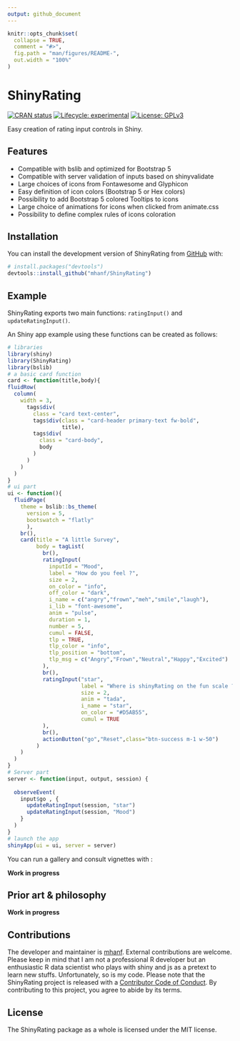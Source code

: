 ```yaml
---
output: github_document
---
```


<!-- README.md is generated from README.Rmd. Please edit that file -->

```r
knitr::opts_chunk$set(
  collapse = TRUE,
  comment = "#>",
  fig.path = "man/figures/README-",
  out.width = "100%"
)
```

# ShinyRating

<!-- badges: start -->
[![CRAN status](https://www.r-pkg.org/badges/version/interfacer)](https://CRAN.R-project.org/package=interfacer)
[![Lifecycle: experimental](https://img.shields.io/badge/lifecycle-experimental-orange.svg)](https://lifecycle.r-lib.org/articles/stages.html#experimental)
[![License: GPLv3](https://img.shields.io/badge/license-MIT-blue.svg)](https://cran.r-project.org/web/licenses/MIT)
<!-- badges: end -->

Easy creation of rating input controls in Shiny.

## Features

* Compatible with bslib and optimized for Bootstrap 5
* Compatible with server validation of inputs based on shinyvalidate
* Large choices of icons from Fontawesome and Glyphicon
* Easy definition of icon colors (Bootstrap 5 or Hex colors)
* Possibility to add Bootstrap 5 colored Tooltips to icons
* Large choice of animations for icons when clicked from animate.css
* Possibility to define complex rules of icons coloration

## Installation

You can install the development version of ShinyRating from [GitHub](https://github.com/) with:

``` r
# install.packages("devtools")
devtools::install_github("mhanf/ShinyRating")
```
## Example

ShinyRating exports two main functions: `ratingInput()` and `updateRatingInput()`. 

An Shiny app example using these functions can be created as follows:

``` r
# libraries
library(shiny)
library(ShinyRating)
library(bslib)
# a basic card function 
card <- function(title,body){
fluidRow(
  column(
    width = 3,
      tags$div(
        class = "card text-center",
        tags$div(class = "card-header primary-text fw-bold",
                 title),
        tags$div(
          class = "card-body",
          body
        )
      )
    )
  )
}
# ui part
ui <- function(){
  fluidPage(
    theme = bslib::bs_theme(
      version = 5,
      bootswatch = "flatly"
      ),
    br(),
    card(title = "A little Survey",
         body = tagList(
           br(),
           ratingInput(
             inputId = "Mood",
             label = "How do you feel ?",
             size = 2,
             on_color = "info",
             off_color = "dark",
             i_name = c("angry","frown","meh","smile","laugh"),
             i_lib = "font-awesome",
             anim = "pulse",
             duration = 1,
             number = 5,
             cumul = FALSE,
             tlp = TRUE,
             tlp_color = "info",
             tlp_position = "bottom",
             tlp_msg = c("Angry","Frown","Neutral","Happy","Excited")
           ),
           br(),
           ratingInput("star",
                       label = "Where is shinyRating on the fun scale ?",
                       size = 2,
                       anim = "tada",
                       i_name = "star",
                       on_color = "#D5AB55",
                       cumul = TRUE
           ),
           br(),
           actionButton("go","Reset",class="btn-success m-1 w-50")
         )
    )
  )
}
# Server part
server <- function(input, output, session) {
  
  observeEvent( 
    input$go , {
      updateRatingInput(session, "star")
      updateRatingInput(session, "Mood")
    }
  )
}
# launch the app
shinyApp(ui = ui, server = server)
```

You can run a gallery and consult vignettes with :

**Work in progress**

## Prior art & philosophy

**Work in progress**

## Contributions

The developer and maintainer is [mhanf](https://github.com/mhanf). External contributions are welcome. Please keep in mind that I am not a professional R developer but an enthusiastic R data scientist who plays with shiny and js as a pretext to learn new stuffs. Unfortunately, so is my code. Please note that the ShinyRating project is released with a [Contributor Code of Conduct](https://contributor-covenant.org/version/2/0/CODE_OF_CONDUCT.html). By contributing to this project, you agree to abide by its terms.

## License

The ShinyRating package as a whole is licensed under the MIT license.
